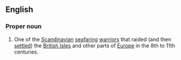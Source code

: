 ==English==
===Proper noun===
{{wikipedia}}
#One of the [[Scandinavian]] [[seafaring]] [[warrior]]s that raided (and then [[settle]]d) the [[British Isles]] and other parts of [[Europe]] in the 8th to 11th centuries.